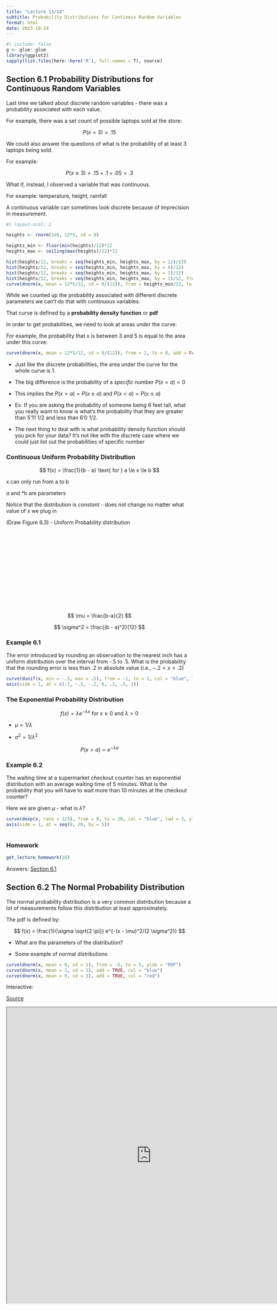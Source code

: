 ```yaml
---
title: "Lecture 13/14"
subtitle: Probability Distributions for Continous Random Variables
format: html
date: 2023-10-24
---
```


```r
#| include: false
g <- glue::glue
library(ggplot2)
sapply(list.files(here::here('R'), full.names = T), source)
```

## Section 6.1 Probability Distributions for Continuous Random Variables

Last time we talked about discrete random variables - there was a probability associated with each value.

For example, there was a set count of possible laptops sold at the store:

$$
P(x = 3) = .15
$$

We could also answer the questions of what is the probability of at least 3 laptops being sold.

For example:

$$
P(x \ge 3) = .15 + .1 + .05 = .3
$$

What if, instead, I observed a variable that was continuous.

For example: temperature, height, rainfall

A continuous variable can sometimes look discrete because of imprecision in measurement.

```r
#| layout-ncol: 2

heights <- rnorm(1e6, 12*5, sd = 8)

heights_min <- floor(min(heights)/12)*12
heights_max <- ceiling(max(heights)/12)*12

hist(heights/12, breaks = seq(heights_min, heights_max, by = 12)/12)
hist(heights/12, breaks = seq(heights_min, heights_max, by = 6)/12)
hist(heights/12, breaks = seq(heights_min, heights_max, by = 1)/12)
hist(heights/12, breaks = seq(heights_min, heights_max, by = 1)/12, freq = FALSE)
curve(dnorm(x, mean = 12*5/12, sd = 8/(12)), from = heights_min/12, to = heights_max/12, add = TRUE, col = "blue", lwd = 3)
```

While we counted up the probability associated with different discrete parameters we can't do that with continuous variables.

That curve is defined by a **probability density function** or **pdf**

In order to get probabilities, we need to look at areas under the curve:

For example, the probability that x is between 3 and 5 is equal to the area under this curve:

```r
curve(dnorm(x, mean = 12*5/12, sd = 8/(12)), from = 2, to = 8, add = FALSE, col = "blue", lwd = 3, ylab = "f(x)")

```

-   Just like the discrete probabilities, the area under the curve for the whole curve is 1.

-   The big difference is the probability of a *specific* number $P(x = a) = 0$

-   This implies the $P(x \gt a) = P(x \ge a)$ and $P(x \lt a) = P(x \le a)$

-   Ex. If you are asking the probability of someone being 6 feet tall, what you really want to know is what's the probability that they are greater than 5'11 1/2 and less than 6'0 1/2.

-   The next thing to deal with is what probability density function should you pick for your data? It's not like with the discrete case where we could just list out the probabilities of specific number

### Continuous Uniform Probability Distribution

$$
f(x) = \frac{1}{b - a} \text{ for } a \le x \le b
$$

x can only run from a to b

*a* and \*b are parameters

Notice that the distribution is *constant* - does not change no matter what value of x we plug in

(Draw Figure 6.3) - Uniform Probability distribution\
\
\
\
\
\
\
\
\
\
\
\
\
\

$$
\mu = \frac{b-a}{2}
$$

$$
\sigma^2 = \frac{(b - a)^2}{12}
$$

### Example 6.1

The error introduced by rounding an observation to the nearest inch has a uniform distribution over the interval from -.5 to .5. What is the probability that the rounding error is less than .2 in absolute value (i.e., $-.2 \lt x \lt .2$)

```r

curve(dunif(x, min = -.5, max = .5), from = -1, to = 1, col = "blue", lwd = 3, ylab = "f(x)", xaxt = 'n')
axis(side = 1, at = c(-1, -.5, -.2, 0, .2, .5, 1))

```

### The Exponential Probability Distribution

$$
f(x) = \lambda e^{-\lambda x} \text{ for } x \ge 0 \text{ and } \lambda > 0
$$

-   $\mu = 1/\lambda$

-   $\sigma^2 = 1/\lambda^2$

$$
P(x > a) = e^{-\lambda a}
$$

### Example 6.2

The waiting time at a supermarket checkout counter has an exponential distribution with an average waiting time of 5 minutes. What is the probability that you will have to wait more than 10 minutes at the checkout counter?

Here we are given $\mu$ - what is $\lambda$?

```r
curve(dexp(x, rate = 1/5), from = 0, to = 20, col = "blue", lwd = 3, ylab = "f(x)", xaxt = 'n')
axis(side = 1, at = seq(0, 20, by = 5))
  
```

### Homework

```r
get_lecture_homework(16)
```

Answers: [Section 6.1](/homework/chapter-06.qmd#section-1)

## Section 6.2 The Normal Probability Distribution

The normal probability distribution is a very common distribution because a lot of measurements follow this distribution at least approximately.

The pdf is defined by:

$$
f(x) = \frac{1}{\sigma \sqrt{2 \pi}} e^{-(x - \mu)^2/(2 \sigma^2)}
$$

-   What are the parameters of the distribution?

-   Some example of normal distributions

```r
curve(dnorm(x, mean = 0, sd = 1), from = -5, to = 5, ylab = "PDF")
curve(dnorm(x, mean = 3, sd = 1), add = TRUE, col = "blue")
curve(dnorm(x, mean = 0, sd = 3), add = TRUE, col = "red")
```

Interactive:

[Source](https://shiny.stat.lsa.umich.edu/pvals/)

```{=html}
<iframe width = "780" height = "800" src="https://shiny.stat.lsa.umich.edu/pvals/" title = "Interactive normal distributions"><\iframe>
```
### The Standard Normal Random Variable

It can be challenging to calculate area under the curve for the normal distribution because of the infinite number of combinations of $\mu$ and $\sigma$.

We would need a separate table for each combination!

We can deal with this by standardizing the data we get to a z-score.

$$
z = \frac{x - \mu}{\sigma}
$$

This is the equivalent of looking at a distribution that has $\mu = 0$ and $\sigma = 1$.

a portion of the table from the book is shown below.

Note that the rows show z to the 10ths place and the columns show the 100ths place of z.

![](images/paste-3.png)

Find

-   $P(z\le -1.96)$

-   $P(z\lt -1.96)$

-   $P(z\gt -1.96)$

-   What about $P(z > 1.96)$ ?

### Example 6.8

x is a normally distributed normal random variable with a mean of 10 and standard deviation of 2. Fine the probability that x lies between 11 and 13.6?

$$
\begin{aligned}
11 \le& x \le 13.6 \\
11 - 10 \le& x - 10 \le 13.6 - 10 \\
\frac{11 - 10}{2} \le& \frac{x - 10}{2} \le 13.6 - 10 \\
.5 \le& z \le 1.8
\end{aligned}
$$

-   show how this is the same[ using interactive tool](https://shiny.stat.lsa.umich.edu/pvals/)

### Example 6.9

Gase mileage for compact cars is normally distributed with mean of 35.5 mpg and std of 4.5.

What percentage of compacts get 40 mpg or more

Convert to z-score

Answer is 15.8%

### Homework

```r
get_lecture_homework(17)
```

Answers: [Section 6.2](/homework/chapter-06.qmd#section-2)